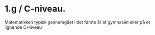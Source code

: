 # 1.g / C-niveau.

Matematikken typisk gennemgået i det første år af gymnasiet eller på et lignende C-niveau